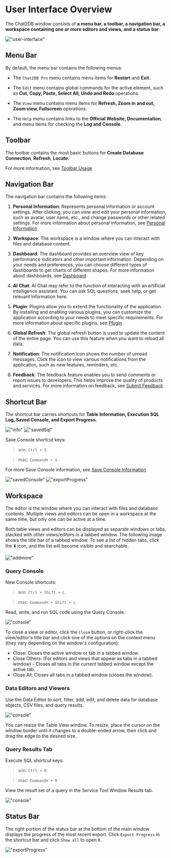 # User Interface Overview

The Chat2DB window consists of **a menu bar, a toolbar, a navigation bar, a workspace containing one or more editors and views, and a status bar**:

!["user-interface"](/image/start-guide/user-interface.png)

## Menu Bar

By default, the menu bar contains the following menus:

- The `Chat2DB Pro` menu contains menu items for **Restart** and **Exit**.

- The `Edit` menu contains global commands for the active element, such as **Cut, Copy, Paste, Select All, Undo and Redo** operations.

- The `View` menu contains menu items for **Refresh, Zoom in and out, Zoom view, Fullscreen** operations.

- The `Help` menu contains links to the **Official Website, Documentation**, and menu items for checking the **Log and Console**.

## Toolbar

The toolbar contains the most basic buttons for **Create Database Connection**, **Refresh**, **Locate**.

For more information, see [Toolbar Usage](https://docs.chat2db.ai/en-US/docs/connection-manage/database-operations#view-management-database-from-left-to-right)

## Navigation Bar

The navigation bar contains the following items:

1. **Personal Information**: Represents personal information or account settings. After clicking, you can view and edit your personal information, such as avatar, user name, etc., and change passwords or other related settings. For more information about personal information, see [Personal Information](https://docs.chat2db.ai/en-US/docs/settings/personal)

2. **Workspace**: The workspace is a window where you can interact with files and database content.

3. **Dashboard**: The dashboard provides an overview view of key performance indicators and other important information. Depending on your needs and preferences, you can choose different types of dashboards to get charts of different shapes. For more information about dashboards, see [Dashboard](https://docs.chat2db.ai/en-US/docs/dashboard/Common-operations-dashboard)

4. **AI Chat**: AI Chat may refer to the function of interacting with an artificial intelligence assistant. You can ask SQL questions, seek help, or get relevant information here.

5. **Plugin**: Plugins allow you to extend the functionality of the application. By installing and enabling various plugins, you can customize the application according to your needs to meet specific requirements. For more information about specific plugins, see [Plugin](https://docs.chat2db.ai/en-US/docs/plugin/DBMotion)

6. **Global Refresh**: The global refresh button is used to update the content of the entire page. You can use this feature when you want to reload all data.

7. **Notification**: The notification icon shows the number of unread messages. Click the icon to view various notifications from the application, such as new features, reminders, etc.

8. **Feedback**: The feedback feature enables you to send comments or report issues to developers. This helps improve the quality of products and services. For more information on feedback, see [Submit Feedback](https://docs.chat2db.ai/en-US/docs/feedback/give-feedback)

## Shortcut Bar

The shortcut bar carries shortcuts for **Table Information, Execution SQL Log, Saved Console, and Export Progress**.

!["info"](/image/start-guide/ddlnfo.png)
!["savedSql"](/image/start-guide/savedSql.png)

Save Console shortcut keys:
> win: `Ctrl + S`

> mac: `Command⌘ + S`

For more Save Console information, see [Save Console Information](https://docs.chat2db.ai/en-US/docs/connection-manage/Using-toolbar#save-consoles)

!["savedConsole"](/image/start-guide/savedConsole.png)
!["exportProgress"](/image/start-guide/exportProgress.png)

## Workspace

The editor is the window where you can interact with files and database contents. Multiple views and editors can be open in a workspace at the same time, but only one can be active at a time.

Both table views and editors can be displayed as separate windows or tabs, stacked with other views/editors in a tabbed window.
The following image shows the title bar of a tabbed window. To see a list of hidden tabs, click the ⬇️ icon, and the list will become visible and searchable.

!["addmore"](/image/start-guide/addmore.png)

### Query Console

New Console shortcuts:

> win: `Ctrl + Shift + L`

> mac: `Command⌘ + Shift + L`

Read, write, and run SQL code using the Query Console.

!["console"](/image/start-guide/console01.png)

To close a view or editor, click the `Close` button, or right-click the view/editor's title bar and click one of the options on the context menu (they vary depending on the window's configuration):

- Close: Closes the active window or tab in a tabbed window.
- Close Others: (For editors and views that appear as tabs in a tabbed window) - Closes all tabs in the current tabbed window except the active tab.
- Close All: Closes all tabs in a tabbed window (closes the window).

### Data Editors and Viewers

Use the Data Editor to sort, filter, add, edit, and delete data for database objects, CSV files, and query results.

!["console"](/image/start-guide/console02.png)

You can resize the Table View window. To resize, place the cursor on the window border until it changes to a double-ended arrow, then click and drag the edge to the desired size.

### Query Results Tab

Execute SQL shortcut keys:

> win: `Ctrl + R`

> mac: `Command⌘ + R`

View the result set of a query in the Service Tool Window Results tab.

!["console"](/image/start-guide/console03.png)

## Status Bar

The right portion of the status bar at the bottom of the main window displays the progress of the most recent export. Click `Export Progress` in the shortcut bar and click `Show all` to open it.

!["exportProgress"](/image/start-guide/exportProgress.png)